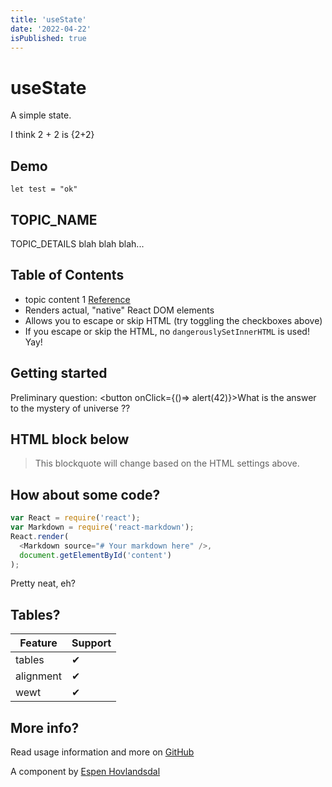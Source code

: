 ```yaml
---
title: 'useState'
date: '2022-04-22'
isPublished: true
---
```


# useState

A simple state.

I think 2 + 2 is {2+2}

## Demo

```tsx
let test = "ok"
```

## TOPIC_NAME

TOPIC_DETAILS
blah blah blah...

## Table of Contents
* topic content 1 [Reference](http://dibya.org)
* Renders actual, "native" React DOM elements
* Allows you to escape or skip HTML (try toggling the checkboxes above)
* If you escape or skip the HTML, no `dangerouslySetInnerHTML` is used! Yay!


## Getting started
Preliminary question: 
<button onClick={()=> alert(42)}>What is the answer to the mystery of universe ??</button>

## HTML block below
<blockquote>
This blockquote will change based on the HTML settings above.
</blockquote>

## How about some code?

```js
var React = require('react');
var Markdown = require('react-markdown');
React.render(
  <Markdown source="# Your markdown here" />,
  document.getElementById('content')
);
```
Pretty neat, eh?

## Tables?
| Feature   | Support |
| --------- | ------- |
| tables    | ✔ |
| alignment | ✔ |
| wewt      | ✔ |


## More info?

Read usage information and more on [GitHub](//github.com/rexxars/react-markdown)

A component by [Espen Hovlandsdal](https://espen.codes/)

